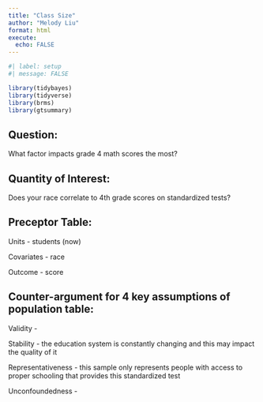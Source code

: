 ```yaml
---
title: "Class Size"
author: "Melody Liu"
format: html
execute:
  echo: FALSE
---
```


```r
#| label: setup
#| message: FALSE

library(tidybayes)
library(tidyverse)
library(brms)
library(gtsummary)
```

## Question:
What factor impacts grade 4 math scores the most?

## Quantity of Interest: 

Does your race correlate to 4th grade scores on standardized tests?

## Preceptor Table:

Units - students (now)

Covariates - race

Outcome - score

## Counter-argument for 4 key assumptions of population table:

Validity - 

Stability - the education system is constantly changing and this may impact the quality of it

Representativeness - this sample only represents people with access to proper schooling that provides this standardized test

Unconfoundedness - 
